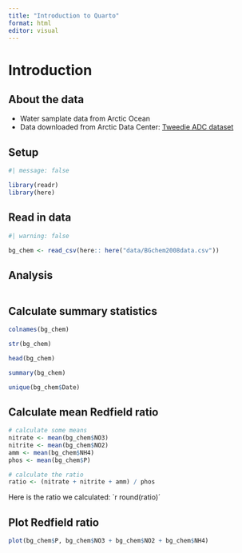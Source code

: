```yaml
---
title: "Introduction to Quarto"
format: html
editor: visual
---
```


# Introduction 

## About the data

- Water samplate data from Arctic Ocean
- Data downloaded from Arctic Data Center: [Tweedie ADC dataset](https://arcticdata.io/catalog/view/doi:10.18739/A25T3FZ8X)

## Setup
```r
#| message: false

library(readr)
library(here)
```


## Read in data
```r
#| warning: false

bg_chem <- read_csv(here:: here("data/BGchem2008data.csv"))
```

## Analysis
```r

```


## Calculate summary statistics
```r
colnames(bg_chem)

str(bg_chem)

head(bg_chem)

summary(bg_chem)

unique(bg_chem$Date)
```

## Calculate mean Redfield ratio
```r
# calculate some means
nitrate <- mean(bg_chem$NO3)
nitrite <- mean(bg_chem$NO2)
amm <- mean(bg_chem$NH4)
phos <- mean(bg_chem$P)

# calculate the ratio
ratio <- (nitrate + nitrite + amm) / phos
```

Here is the ratio we calculated: `r round(ratio)´

## Plot Redfield ratio
```r
plot(bg_chem$P, bg_chem$NO3 + bg_chem$NO2 + bg_chem$NH4)
```

